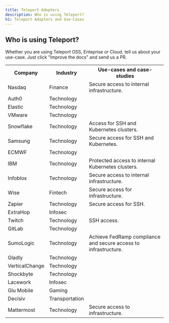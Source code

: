 ```yaml
---
title: Teleport Adopters
description: Who is using Teleport?
h1: Teleport Adopters and Use-Cases
---
```


## Who is using Teleport?

Whether you are using Teleport OSS, Enteprise or Cloud, tell us about your use-case.
Just click "Improve the docs" and send us a PR.

<table>
<tr>
  <th>Company</th>
  <th>Industry</th>
  <th>Use-cases and case-studies</th>
</tr>
<tr>
  <td>Nasdaq</td>
  <td>Finance</td>
  <td>Secure access to internal infrastructure.</td>
</tr>
<tr>
  <td>Auth0</td>
  <td>Technology</td>
  <td><a href="https://goteleport.com/case-study/auth0/"/></td>
</tr>
<tr>
  <td>Elastic</td>
  <td>Technology</td>
  <td><a href="https://goteleport.com/case-study/elastic-testimonial/"/></td>
</tr>
<tr>
  <td>VMware</td>
  <td>Technology</td>
  <td><a href="https://goteleport.com/case-study/vmware-testimonial/"/></td>
</tr>
<tr>
  <td>Snowflake</td>
  <td>Technology</td>
  <td>Access for SSH and Kubernetes clusters.</td>
</tr>
<tr>
  <td>Samsung</td>
  <td>Technology</td>
  <td>Secure access for SSH and Kubernetes.</td>
</tr>
<tr>
  <td>ECMWF</td>
  <td>Technology</td>
  <td><a href="https://goteleport.com/case-study/ecmwf/"/></td>
</tr>
<tr>
  <td>IBM</td>
  <td>Technology</td>
  <td>Protected access to internal Kubernetes clusters.</td>
</tr>
<tr>
  <td>Infoblox</td>
  <td>Technology</td>
  <td>Secure access to internal infrastructure.</td>
</tr>
<tr>
  <td>Wise</td>
  <td>Fintech</td>
  <td>Secure access for infrastructure.</td>
</tr>
<tr>
  <td>Zapier</td>
  <td>Technology</td>
  <td>Secure access for SSH.</td>
</tr>
<tr>
  <td>ExtraHop</td>
  <td>Infosec</td>
  <td><a href="https://goteleport.com/case-study/extrahop/"/></td>
</tr>
<tr>
  <td>Twitch</td>
  <td>Technology</td>
  <td>SSH access.</td>
</tr>
<tr>
  <td>GitLab</td>
  <td>Technology</td>
  <td><a href="https://gitlab.com/gitlab-com/gl-infra/infrastructure/-/issues/11568#note_451982812"/></td>
</tr>
<tr>
  <td>SumoLogic</td>
  <td>Technology</td>
  <td>Achieve FedRamp compliance and secure access to infrastructure.</td>
</tr>
<tr>
  <td>Gladly</td>
  <td>Technology</td>
  <td><a href="https://goteleport.com/case-study/gladly/"/></td>
</tr>
<tr>
  <td>VerticalChange</td>
  <td>Technology</td>
  <td><a href="https://goteleport.com/case-study/verticalchange-testimonial/"/></td>
</tr>
<tr>
  <td>Shockbyte</td>
  <td>Technology</td>
  <td><a href="https://goteleport.com/case-study/shockbyte-testimonial/"/></td>
</tr>
<tr>
  <td>Lacework</td>
  <td>Infosec</td>
  <td><a href="https://goteleport.com/case-study/lacework-testimonial/"/></td>
</tr>
<tr>
  <td>Glu Mobile</td>
  <td>Gaming</td>
  <td><a href="https://goteleport.com/case-study/glumobile-testimonial/"/></td>
</tr>
<tr>
  <td>Decisiv</td>
  <td>Transportation</td>
  <td><a href="https://goteleport.com/case-study/decisiv/"/></td>
</tr>
<tr>
  <td>Mattermost</td>
  <td>Technology</td>
  <td>Secure access to infrastructure.</td>
</tr>
</table>
